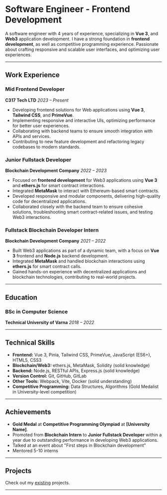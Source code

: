 # **Software Engineer - Frontend Development**

A software engineer with 4 years of experience, specializing in **Vue 3**, and **Web3** application development. I have a strong foundation in **frontend development**, as well as competitive programming experience. Passionate about crafting responsive and scalable user interfaces, and optimizing user experiences.

---

## **Work Experience**

### **Mid Frontend Developer**
**C317 Tech LTD**
*2023 – Present*

- Developing frontend solutions for Web applications using **Vue 3**, **Tailwind CSS**, and **PrimeVue**.
- Implementing responsive and interactive UIs, optimizing performance for better user experiences.
- Collaborating with backend teams to ensure smooth integration with APIs and services.
- Contributing to new feature development and refactoring legacy codebases to modern standards.

### **Junior Fullstack Developer**
**Blockchain Development Company**
*2022 – 2023*

- Focused on **frontend development** for Web3 applications using **Vue 3** and **ethers.js** for smart contract interactions.
- Integrated **MetaMask** to interact with Ethereum-based smart contracts.
- Developed responsive and modular components, delivering high-quality code for decentralized applications.
- Collaborated closely with the backend team to ensure cohesive solutions, troubleshooting smart contract-related issues, and testing Web3 interactions.

### **Fullstack Blockchain Developer Intern**
**Blockchain Development Company**
*2021 – 2022*

- Built Web3 applications as part of a dynamic team, with a focus on **Vue 3** frontend and **Node.js** backend development.
- Integrated **MetaMask** and handled blockchain interactions using **ethers.js** for smart contract calls.
- Gained hands-on experience with decentralized applications and blockchain technologies, contributing to real-world projects.

---

## **Education**

### **BSc in Computer Science**
**Technical University of Varna**
*2018 – 2022*

---

## **Technical Skills**

- **Frontend:** Vue 3, Pinia, Tailwind CSS, PrimeVue, JavaScript (ES6+), HTML5, CSS3
- **Blockchain/Web3:** ethers.js, MetaMask, Solidity (solid knowledge)
- **Backend:** Node.js, RESTful APIs, Express.js (solid knowledge)
- **Version Control:** Git, GitHub, GitLab
- **Other Tools:** Webpack, Vite, Docker (solid understanding)
- **Competitive Programming:** Data Structures, Algorithms (Gold Medalist in University-level competition)

---

## **Achievements**

- **Gold Medal** at **Competitive Programming Olympiad** at **[University Name]**.
- Promoted from **Blockchain Intern** to **Junior Fullstack Developer** within a year due to outstanding performance in developing Web3 applications.
- Talked at an event about "First steps in Blockchain development"
- Mentored 5-10 interns

---

## **Projects**

Check out my [existing](https://ahmetahmedov.com/projects) projects.

---

